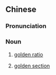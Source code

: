 {{also|黄金分割}}
==Chinese==
{{zh-forms|s=黄金分割|type=22}}

===Pronunciation===
{{zh-pron
|m=huángjīn fēngē
|c=wong4 gam1 fan1 got3
|cat=n
}}

===Noun===
{{zh-noun}}

# {{lb|zh|geometry}} [[golden ratio]]
# {{lb|zh|geometry}} [[golden section]]